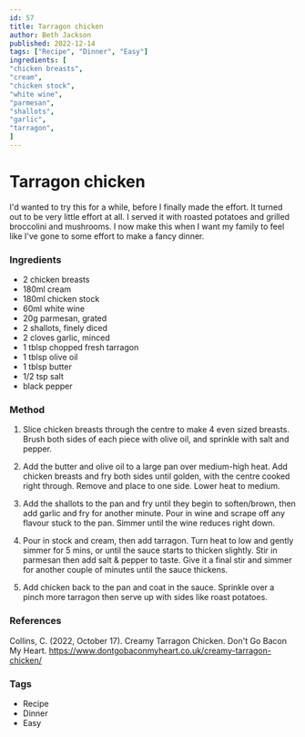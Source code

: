 ```yaml
---
id: 57
title: Tarragon chicken
author: Beth Jackson
published: 2022-12-14
tags: ["Recipe", "Dinner", "Easy"]
ingredients: [
"chicken breasts",
"cream",
"chicken stock",
"white wine",
"parmesan",
"shallots",
"garlic",
"tarragon",
]
---
```


# Tarragon chicken

<BlogTextWrapper>

I'd wanted to try this for a while, before I finally made the effort. It turned out to be very little effort at all. I served it with roasted potatoes and grilled broccolini and mushrooms. I now make this when I want my family to feel like I've gone to some effort to make a fancy dinner.

</BlogTextWrapper>

<BlogTextWrapper>

### Ingredients

- 2 chicken breasts
- 180ml cream
- 180ml chicken stock
- 60ml white wine
- 20g parmesan, grated
- 2 shallots, finely diced
- 2 cloves garlic, minced
- 1 tblsp chopped fresh tarragon
- 1 tblsp olive oil
- 1 tblsp butter
- 1/2 tsp salt
- black pepper

</BlogTextWrapper>

<BlogTextWrapper>

### Method

1. Slice chicken breasts through the centre to make 4 even sized breasts. Brush both sides of each piece with olive oil, and sprinkle with salt and pepper.

2. Add the butter and olive oil to a large pan over medium-high heat. Add chicken breasts and fry both sides until golden, with the centre cooked right through. Remove and place to one side. Lower heat to medium.

3. Add the shallots to the pan and fry until they begin to soften/brown, then add garlic and fry for another minute. Pour in wine and scrape off any flavour stuck to the pan. Simmer until the wine reduces right down.

4. Pour in stock and cream, then add tarragon. Turn heat to low and gently simmer for 5 mins, or until the sauce starts to thicken slightly. Stir in parmesan then add salt & pepper to taste. Give it a final stir and simmer for another couple of minutes until the sauce thickens.

5. Add chicken back to the pan and coat in the sauce. Sprinkle over a pinch more tarragon then serve up with sides like roast potatoes.

</BlogTextWrapper>

<BlogTextWrapper>

### References

Collins, C. (2022, October 17). Creamy Tarragon Chicken. Don't Go Bacon My Heart. https://www.dontgobaconmyheart.co.uk/creamy-tarragon-chicken/

</BlogTextWrapper>

<BlogTextWrapper>

### Tags

- Recipe
- Dinner
- Easy

</BlogTextWrapper>
